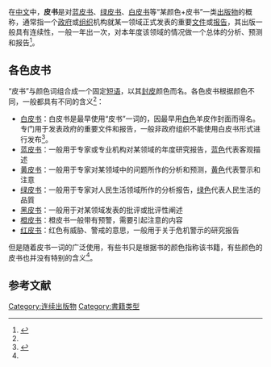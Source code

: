 在[[中文|中文]]中，'''皮书'''是对[[蓝皮书|蓝皮书]]、[[绿皮书|绿皮书]]、[[白皮书|白皮书]]等“某颜色+皮书”一类[[出版物|出版物]]的概称，通常指一个[[政府|政府]]或[[组织|组织]]机构就某一领域正式发表的重要[[文件|文件]]或[[报告|报告]]，其出版一般具有连续性，一般一年出一次，对本年度该领域的情况做一个总体的分析、预测和报告<ref name="王振顶">{{cite journal|author=王振顶|title=图书出版界新名词“皮书”|journal=中国科技术语|year=2009|volume=11|issue=03|pages=58-59|issn=1673-8578|id=CN: 11-5554/N}}</ref>。

==各色皮书==
“皮书”与颜色词组合成一个固定[[短语|短语]]，以其[[封皮|封皮]]颜色而名。各色皮书根据颜色不同，一般都具有不同的含义<ref name="王振顶" />：
*[[白皮书|白皮书]]：白皮书是最早使用“皮书”一词的，因最早用[[白色|白色]]羊皮作封面而得名。专门用于发表政府的重要文件和报告，一般非政府组织不能使用白皮书形式进行发布<ref>{{cite journal|author=张大伟|title=皮书：在高端传播|journal=中国卫生产业|year=2004|issue=6|pages=13}}</ref>。
*[[蓝皮书|蓝皮书]]：一般用于专家或专业机构对某领域的年度研究报告，[[蓝色|蓝色]]代表客观描述
*[[黄皮书|黄皮书]]：一般用于专家对某领域中的问题所作的分析和预测，[[黄色|黄色]]代表警示和注意
*[[绿皮书|绿皮书]]：一般用于专家对人民生活领域所作的分析报告，[[绿色|绿色]]代表人民生活的品質
*[[黑皮书|黑皮书]]：一般用于对某领域发表的批评或批评性阐述
*[[橙皮书|橙皮书]]：橙皮书一般带有预警，需要引起注意的内容
*[[红皮书|红皮书]]：红色有威胁、警戒的意思，一般用于关于危机警示的研究报告
但是随着皮书一词的广泛使用，有些书只是根据书的颜色指称该书籍，有些颜色的皮书也并没有特别的含义<ref name="王振顶" />。

==参考文献==
<div class="references-small">
<references></references>
</div>
[[Category:连续出版物|Category:连续出版物]]
[[Category:書籍类型|Category:書籍类型]]